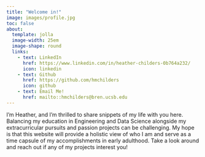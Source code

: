 ```yaml
---
title: "Welcome in!"
image: images/profile.jpg
toc: false
about: 
  template: jolla
  image-width: 25em
  image-shape: round
  links: 
    - text: LinkedIn
      href: https://www.linkedin.com/in/heather-childers-0b764a232/
      icon: linkedin
    - text: Github
      href: https://github.com/hmchilders
      icon: github
    - text: Email Me!
      href: mailto::hmchilders@bren.ucsb.edu
---
```


I'm Heather, and I'm thrilled to share snippets of my life with you here. Balancing my education in Engineering and Data Science alongside my extracurricular pursuits and passion projects can be challenging. My hope is that this website will provide a holistic view of who I am and serve as a time capsule of my accomplishments in early adulthood. Take a look around and reach out if any of my projects interest you!
